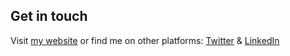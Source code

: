 ## Get in touch

Visit [my website](https://www.saravana.xyz) or find me on other platforms: [Twitter](https://twitter.com/06SaravanaKumar) & [LinkedIn](https://www.linkedin.com/in/06saravana/)
